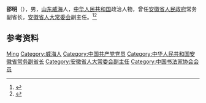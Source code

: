 {{Otheruses|other=名为邵明的其他人物|邵明}}

'''邵明'''（{{bd|1932年|10月}}），男，[[山东|山东]][[威海|威海]]人，[[中华人民共和国|中华人民共和国]]政治人物，曾任[[安徽省人民政府|安徽省人民政府]]常务副省长，[[安徽省人大常委会|安徽省人大常委会]]副主任。<ref>{{Cite book|title=中华人民共和国职官志|author=何虎生, 李耀东, 向常福主编|publisher=中国社会出版社|year=2003|isbn=9787800883934|location=北京|pages=}}</ref><ref>{{cite book|title=中囯人名大辞典·现任党政军领导人物卷|author=廖盖隆等编|year=1990|publisher=上海辞书出版社|location=上海|page=}}</ref>

== 参考资料 ==
{{reflist}}

{{中国人物小作品}}

{{Authority control}}
{{DEFAULTSORT:Shao邵}}
[[Category:邵姓|Ming]]
[[Category:威海人|Category:威海人]]
[[Category:中国共产党党员|Category:中国共产党党员]]
[[Category:中华人民共和国安徽省常务副省长|Category:中华人民共和国安徽省常务副省长]]
[[Category:安徽省人大常委会副主任|Category:安徽省人大常委会副主任]]
[[Category:中国书法家协会会员|Category:中国书法家协会会员]]